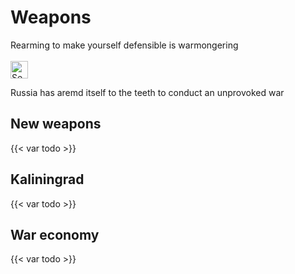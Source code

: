 # Weapons {#sec-peace-weapons}

::: {.callout-caution title="Myth"}
Rearming to make yourself defensible is warmongering
[<br></br>![Search for topic in EUvsDisinfo](../all_common_img/EUvsDisinfo_400x240.jpg){height=2em}](https://euvsdisinfo.eu/disinformation-cases/?text=(arming%7Carms%7Cweapons)&sort=relevance)
:::

::: {.callout-tip title="Truth"}
Russia has aremd itself to the teeth to conduct an unprovoked war
:::

## New weapons

{{< var todo >}}


## Kaliningrad

{{< var todo >}}


## War economy

{{< var todo >}}


